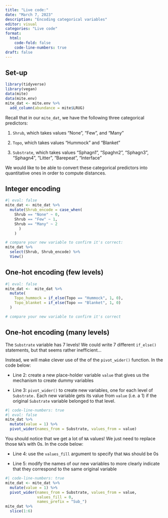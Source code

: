 ```yaml
---
title: "Live code:"
date: "March 7, 2023"
description: "Encoding categorical variables"
editor: visual
categories: "Live code"
format:
  html: 
    code-fold: false
    code-line-numbers: true
draft: false
---
```


## Set-up

```r
library(tidyverse)
library(vegan)
data(mite)
data(mite.env)
mite_dat <- mite.env %>%
  add_column(abundance = mite$LRUG)
```

Recall that in our `mite_dat`, we have the following three categorical predictors:

1.  `Shrub`, which takes values "None", "Few", and "Many"

2.  `Topo`, which takes values "Hummock" and "Blanket"

3.  `Substrate`, which takes values "Sphagn1", "Spaghn2", "Sphagn3", "Sphagn4", "Litter", "Barepeat", "Interface"

We would like to be able to convert these categorical predictors into quantitative ones in order to compute distances.

## Integer encoding

```r
#| eval: false
mite_dat <- mite_dat %>%
  mutate(Shrub_encode = case_when(
    Shrub == "None" ~ 0,
    Shrub == "Few" ~ 1, 
    Shrub == "Many" ~ 2
      )
    )

# compare your new variable to confirm it's correct:
mite_dat %>%
  select(Shrub, Shrub_encode) %>%
  View()
```

## One-hot encoding (few levels)

```r
#| eval: false
mite_dat <-  mite_dat %>%
  mutate(
    Topo_hummock = if_else(Topo == "Hummock", 1, 0),
    Topo_blanket = if_else(Topo == "Blanket", 1, 0)
  ) 

# compare your new variable to confirm it's correct

```

## One-hot encoding (many levels)

The `Substrate` variable has 7 levels! We could write 7 different `if_else()` statements, but that seems rather inefficient...

Instead, we will make clever use of the of the `pivot_wider()` function. In the code below:

-   Line 2: create a new place-holder variable `value` that gives us the mechanism to create dummy variables

-   Line 3: `pivot_wider()` to create new variables, one for each level of `Substrate.` Each new variable gets its value from `value` (i.e. a 1) if the original `Substrate` variable belonged to that level.

```r
#| code-line-numbers: true
#| eval: false
mite_dat %>%
  mutate(value = 1) %>% 
  pivot_wider(names_from = Substrate, values_from = value) 
```

You should notice that we get a lot of `NA` values! We just need to replace those `NA`'s with 0s. In the code below:

-   Line 4: use the `values_fill` argument to specify that `NA`s should be 0s

-   Line 5: modify the names of our new variables to more clearly indicate that they correspond to the same original variable

```r
#| code-line-numbers: true
mite_dat <- mite_dat %>%
  mutate(value = 1) %>%
  pivot_wider(names_from = Substrate, values_from = value, 
              values_fill = 0,
              names_prefix = "Sub_")
mite_dat %>%
  slice(1:6)
```
